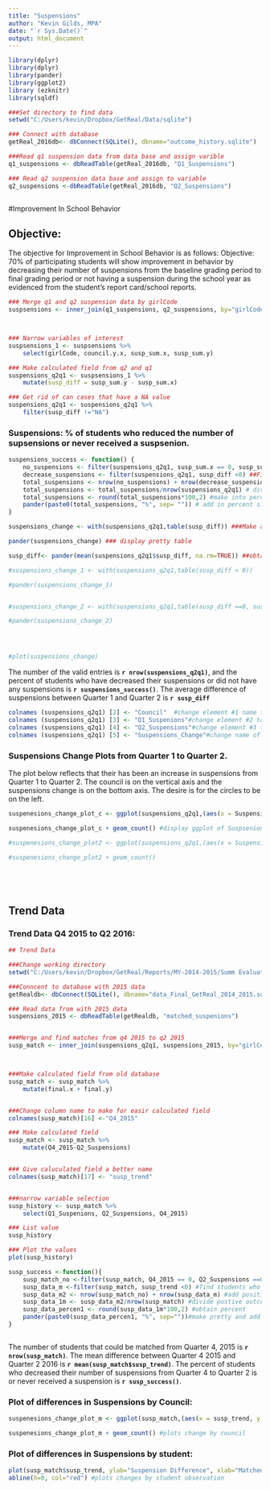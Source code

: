 ```yaml
---
title: "Suspensions"
author: "Kevin Gilds, MPA"
date: "`r Sys.Date()`"
output: html_document
---
```



```r
library(dplyr)
library(dplyr)
library(pander)
library(ggplot2)
library (ezknitr)
library(sqldf)

###Set directory to find data 
setwd("C:/Users/kevin/Dropbox/GetReal/Data/sqlite")

### Connect with database
getReal_2016db<- dbConnect(SQLite(), dbname="outcome_history.sqlite")

###Read q1 suspension data from data base and assign varible
q1_suspensions <- dbReadTable(getReal_2016db, "Q1_Suspensions")

### Read q2 suspension data base and assign to variable
q2_suspensions <-dbReadTable(getReal_2016db, "Q2_Suspensions")



```



#Improvement In School Behavior

## Objective:
The objective for Improvement in School Behavior is as follows: Objective: 70% of participating students will show improvement in behavior by decreasing their number of suspensions from the baseline grading period to final grading period or not having a suspension during the school year as evidenced from the student's report card/school reports.
 

```r

### Merge q1 and q2 suspension data by girlCode
suspsensions <- inner_join(q1_suspensions, q2_suspensions, by="girlCode")



### Narrow variables of interest
suspsensions_1 <- suspsensions %>%
    select(girlCode, council.y.x, susp_sum.x, susp_sum.y)

### Make calculated field from q2 and q1 
suspensions_q2q1 <- suspsensions_1 %>%
    mutate(susp_diff = susp_sum.y - susp_sum.x)

### Get rid of can cases that have a NA value
suspensions_q2q1 <- suspensions_q2q1 %>%
    filter(susp_diff !="NA")

```

### Suspensions: % of students who reduced the number of supsensions or never received a suspsenion. 
```r
suspensions_success <- function() {
    no_suspensions <- filter(suspensions_q2q1, susp_sum.x == 0, susp_sum.y == 0) ##Filter students without a suspension
    decrease_suspensions <- filter(suspensions_q2q1, susp_diff <0) ##Filter students who decreased their suspensions
    total_suspensions <- nrow(no_suspensions) + nrow(decrease_suspensions) # add no suspensions and decreased students together for positive outcome
    total_suspensions <- total_suspensions/nrow(suspensions_q2q1) # divide positive outcome students from total students
    total_suspensions <- round(total_suspensions*100,2) #make into percentage
    pander(paste0(total_suspensions, "%", sep= "")) # add in percent sign
}


```





```r

suspensions_change <- with(suspensions_q2q1,table(susp_diff)) ###Make a table showing all outcomes

pander(suspensions_change) ### display pretty table

susp_diff<- pander(mean(suspensions_q2q1$susp_diff, na.rm=TRUE)) ##obtain mean difference

#suspensions_change_1 <- with(suspensions_q2q1,table(susp_diff < 0))

#pander(suspensions_change_1)


#suspensions_change_2 <- with(suspensions_q2q1,table(susp_diff ==0, susp_sum.y==0))

#pander(suspensions_change_2)




#plot(suspensions_change)
```

The number of the valid entries is **`r nrow(suspensions_q2q1)`**, and the percent of students who have decreased their suspensions or did not have any suspensions is **`r suspensions_success()`**. The average difference of suspensions between Quarter 1 and Quarter 2 is **`r susp_diff`**





```r

colnames (suspensions_q2q1) [2] <- "Council"  #change element #1 name to make a pretty graph
colnames (suspensions_q2q1) [3] <- "Q1_Suspenions"#change element #2 to make a pretty graph
colnames (suspensions_q2q1) [4] <- "Q2_Suspensions"#change element #3 to make a pretty graph
colnames (suspensions_q2q1) [5] <- "Suspensions_Change"#change name of element #5 to make a pretty graph

```




### Suspensions Change Plots from Quarter 1 to Quarter 2. 

The plot below reflects that their has been an increase in suspensions from  Quarter 1 to  Quarter 2. The council is on the vertical axis and the suspensions change is on the bottom axis. The desire is for the circles to be on the left.  
```r

suspenesions_change_plot_c <- ggplot(suspensions_q2q1,(aes(x = Suspensions_Change, y = Council)))

suspenesions_change_plot_c + geom_count() #display ggplot of Suspsenion change by Council 

#suspenesions_change_plot2 <- ggplot(suspensions_q2q1,(aes(x = Suspensions_Change, y = Q1_Suspenions)))

#suspenesions_change_plot2 + geom_count()






```


## Trend Data

### Trend Data Q4 2015 to Q2 2016:
```r

## Trend Data

###Change working directory
setwd("C:/Users/kevin/Dropbox/GetReal/Reports/MY-2014-2015/Summ Evaluation Report/data")

###Conncent to database with 2015 data
getRealdb<- dbConnect(SQLite(), dbname="data_Final_GetReal_2014_2015.sqlite")

### Read data from with 2015 data
suspensions_2015 <- dbReadTable(getRealdb, "matched_suspenions")



```

```r


###Merge and find matches from q4 2015 to q2 2015
susp_match <- inner_join(suspensions_q2q1, suspensions_2015, by="girlCode")



###Make calculated field from old database
susp_match <- susp_match %>%
    mutate(final.x + final.y)


###Change column name to make for easir calculated field
colnames(susp_match)[16] <-"Q4_2015"

### Make calculated field
susp_match <- susp_match %>%
    mutate(Q4_2015-Q2_Suspensions)


### Give caluculated field a better name
colnames(susp_match)[17] <- "susp_trend"



```


```r

###narrow variable selection
susp_history <- susp_match %>%
    select(Q1_Suspenions, Q2_Suspensions, Q4_2015)

### List value
susp_history

### Plot the values
plot(susp_history)

```



```r

susp_success <-function(){
    susp_match_no <-filter(susp_match, Q4_2015 == 0, Q2_Suspensions ==0) #find studens with no suspensions
    susp_data_m <-filter(susp_match, susp_trend <0) #find students who decreased their suspsenions
    susp_data_m2 <- nrow(susp_match_no) + nrow(susp_data_m) #add positive outcome students together
    susp_data_1m <- susp_data_m2/nrow(susp_match) #divide postive outcomes from total
    susp_data_percen1 <- round(susp_data_1m*100,2) #obtain percent
    pander(paste0(susp_data_percen1, "%", sep=""))#make pretty and add percent sign
}



```

The number of students that could be matched from Quarter 4, 2015 is **`r nrow(susp_match)`**. The mean difference between Quarter 4 2015 and Quarter 2 2016 is **`r mean(susp_match$susp_trend)`**. The percent of students who decreased their number of suspensions from Quarter 4 to Quarter 2 is or never received a suspension is   **`r susp_success()`**.


### Plot of differences in Suspensions by Council:

```r
suspenesions_change_plot_m <- ggplot(susp_match,(aes(x = susp_trend, y = Council)))

suspenesions_change_plot_m + geom_count() #plots change by council


```




### Plot of differences in Suspensions by student:
```r

plot(susp_match$susp_trend, ylab="Suspension Difference", xlab="Matched Students")
abline(h=0, col="red") #plots changes by student observation
```



